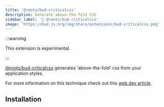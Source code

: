 ```yaml
---
title: '@roots/bud-criticalcss'
description: Generate above-the-fold CSS
sidebar_label: '🔴 @roots/bud-criticalcss'
image: 'https://bud.js.org/img/share/extensions/bud-criticalcss.png'
---
```



:::warning

This extension is experimental.

:::

[@roots/bud-criticalcss](/extensions/bud-criticalcss) generates 'above-the-fold' css from your application styles.

For more information on this technique check out this [web.dev article](https://web.dev/extract-critical-css/).

## Installation

<Install packages="@roots/bud-criticalcss" />

